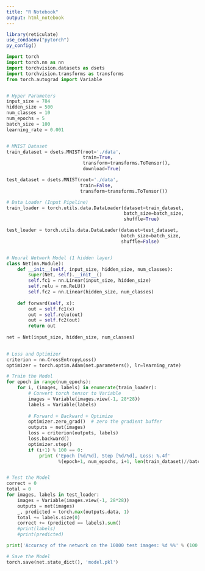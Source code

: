 ```yaml
---
title: "R Notebook"
output: html_notebook
---
```

```r
library(reticulate)
use_condaenv("pytorch")
py_config()
```


```python
import torch
import torch.nn as nn
import torchvision.datasets as dsets
import torchvision.transforms as transforms
from torch.autograd import Variable


# Hyper Parameters 
input_size = 784
hidden_size = 500
num_classes = 10
num_epochs = 5
batch_size = 100
learning_rate = 0.001


# MNIST Dataset 
train_dataset = dsets.MNIST(root='./data', 
                            train=True, 
                            transform=transforms.ToTensor(),  
                            download=True)

test_dataset = dsets.MNIST(root='./data', 
                           train=False, 
                           transform=transforms.ToTensor())

# Data Loader (Input Pipeline)
train_loader = torch.utils.data.DataLoader(dataset=train_dataset, 
                                           batch_size=batch_size, 
                                           shuffle=True)

test_loader = torch.utils.data.DataLoader(dataset=test_dataset, 
                                          batch_size=batch_size, 
                                          shuffle=False)


# Neural Network Model (1 hidden layer)
class Net(nn.Module):
    def __init__(self, input_size, hidden_size, num_classes):
        super(Net, self).__init__()
        self.fc1 = nn.Linear(input_size, hidden_size) 
        self.relu = nn.ReLU()
        self.fc2 = nn.Linear(hidden_size, num_classes)  
    
    def forward(self, x):
        out = self.fc1(x)
        out = self.relu(out)
        out = self.fc2(out)
        return out
    
net = Net(input_size, hidden_size, num_classes)

    
# Loss and Optimizer
criterion = nn.CrossEntropyLoss()  
optimizer = torch.optim.Adam(net.parameters(), lr=learning_rate) 

# Train the Model
for epoch in range(num_epochs):
    for i, (images, labels) in enumerate(train_loader):  
        # Convert torch tensor to Variable
        images = Variable(images.view(-1, 28*28))
        labels = Variable(labels)
        
        # Forward + Backward + Optimize
        optimizer.zero_grad()  # zero the gradient buffer
        outputs = net(images)
        loss = criterion(outputs, labels)
        loss.backward()
        optimizer.step()
        if (i+1) % 100 == 0:
            print ('Epoch [%d/%d], Step [%d/%d], Loss: %.4f' 
                   %(epoch+1, num_epochs, i+1, len(train_dataset)//batch_size, loss.data[0]))


# Test the Model
correct = 0
total = 0
for images, labels in test_loader:
    images = Variable(images.view(-1, 28*28))
    outputs = net(images)
    _, predicted = torch.max(outputs.data, 1)
    total += labels.size(0)
    correct += (predicted == labels).sum()
    #print(labels)
    #print(predicted)

print('Accuracy of the network on the 10000 test images: %d %%' % (100 * correct / total))

# Save the Model
torch.save(net.state_dict(), 'model.pkl')
```

